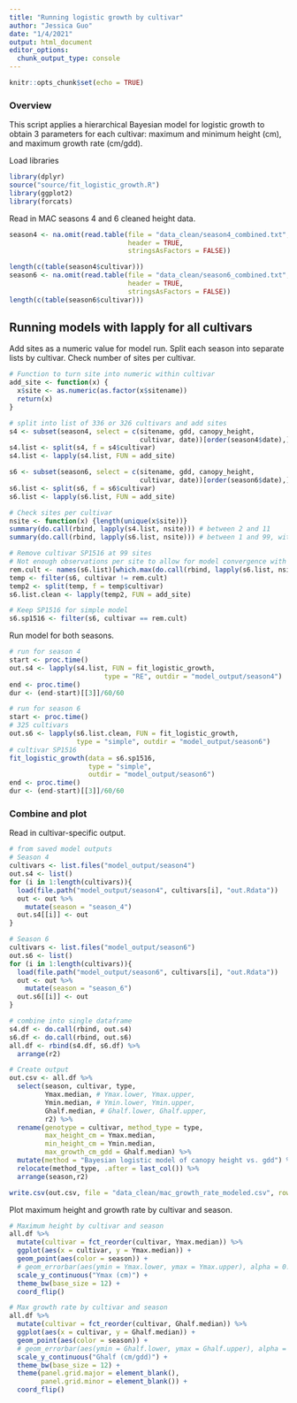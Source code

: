 ```yaml
---
title: "Running logistic growth by cultivar"
author: "Jessica Guo"
date: "1/4/2021"
output: html_document
editor_options: 
  chunk_output_type: console
---
```


```r
knitr::opts_chunk$set(echo = TRUE)
```

### Overview
This script applies a hierarchical Bayesian model for logistic growth to obtain 3 parameters for each cultivar: maximum and minimum height (cm), and maximum growth rate (cm/gdd). 


Load libraries
```r
library(dplyr)
source("source/fit_logistic_growth.R")
library(ggplot2)
library(forcats)
```

Read in MAC seasons 4 and 6 cleaned height data. 
```r
season4 <- na.omit(read.table(file = "data_clean/season4_combined.txt", sep = "\t",
                              header = TRUE,
                              stringsAsFactors = FALSE))

length(c(table(season4$cultivar)))
season6 <- na.omit(read.table(file = "data_clean/season6_combined.txt", sep = "\t",
                              header = TRUE,
                              stringsAsFactors = FALSE))
length(c(table(season6$cultivar)))
```

## Running models with lapply for all cultivars
Add sites as a numeric value for model run. Split each season into separate lists by cultivar. Check number of sites per cultivar. 
```r
# Function to turn site into numeric within cultivar
add_site <- function(x) {
  x$site <- as.numeric(as.factor(x$sitename))
  return(x)
}

# split into list of 336 or 326 cultivars and add sites
s4 <- subset(season4, select = c(sitename, gdd, canopy_height, 
                                 cultivar, date))[order(season4$date),] 
s4.list <- split(s4, f = s4$cultivar)
s4.list <- lapply(s4.list, FUN = add_site)

s6 <- subset(season6, select = c(sitename, gdd, canopy_height, 
                                 cultivar, date))[order(season6$date),] 
s6.list <- split(s6, f = s6$cultivar)
s6.list <- lapply(s6.list, FUN = add_site)

# Check sites per cultivar
nsite <- function(x) {length(unique(x$site))}
summary(do.call(rbind, lapply(s4.list, nsite))) # between 2 and 11
summary(do.call(rbind, lapply(s6.list, nsite))) # between 1 and 99, with 99 a distinct outlier

# Remove cultivar SP1516 at 99 sites
# Not enough observations per site to allow for model convergence with hierarchical model
rem.cult <- names(s6.list)[which.max(do.call(rbind, lapply(s6.list, nsite)))]
temp <- filter(s6, cultivar != rem.cult)
temp2 <- split(temp, f = temp$cultivar)
s6.list.clean <- lapply(temp2, FUN = add_site)

# Keep SP1516 for simple model
s6.sp1516 <- filter(s6, cultivar == rem.cult)
```

Run model for both seasons. 
```r
# run for season 4
start <- proc.time()
out.s4 <- lapply(s4.list, FUN = fit_logistic_growth, 
                        type = "RE", outdir = "model_output/season4")
end <- proc.time()
dur <- (end-start)[[3]]/60/60

# run for season 6
start <- proc.time()
# 325 cultivars
out.s6 <- lapply(s6.list.clean, FUN = fit_logistic_growth,
                 type = "simple", outdir = "model_output/season6")
# cultivar SP1516
fit_logistic_growth(data = s6.sp1516,
                    type = "simple",
                    outdir = "model_output/season6")
end <- proc.time()
dur <- (end-start)[[3]]/60/60
```

### Combine and plot

Read in cultivar-specific output. 
```r
# from saved model outputs
# Season 4
cultivars <- list.files("model_output/season4")
out.s4 <- list()
for (i in 1:length(cultivars)){
  load(file.path("model_output/season4", cultivars[i], "out.Rdata"))
  out <- out %>%
    mutate(season = "season_4")
  out.s4[[i]] <- out
}

# Season 6
cultivars <- list.files("model_output/season6")
out.s6 <- list()
for (i in 1:length(cultivars)){
  load(file.path("model_output/season6", cultivars[i], "out.Rdata"))
  out <- out %>%
    mutate(season = "season_6")
  out.s6[[i]] <- out
}

# combine into single dataframe
s4.df <- do.call(rbind, out.s4)
s6.df <- do.call(rbind, out.s6)
all.df <- rbind(s4.df, s6.df) %>%
  arrange(r2)

# Create output
out.csv <- all.df %>%
  select(season, cultivar, type,
         Ymax.median, # Ymax.lower, Ymax.upper,
         Ymin.median, # Ymin.lower, Ymin.upper,
         Ghalf.median, # Ghalf.lower, Ghalf.upper,
         r2) %>%
  rename(genotype = cultivar, method_type = type,
         max_height_cm = Ymax.median,
         min_height_cm = Ymin.median,
         max_growth_cm_gdd = Ghalf.median) %>%
  mutate(method = "Bayesian logistic model of canopy height vs. gdd") %>%
  relocate(method_type, .after = last_col()) %>%
  arrange(season,r2)

write.csv(out.csv, file = "data_clean/mac_growth_rate_modeled.csv", row.names = F)
```

Plot maximum height and growth rate by cultivar and season. 
```r
# Maximum height by cultivar and season
all.df %>%
  mutate(cultivar = fct_reorder(cultivar, Ymax.median)) %>%
  ggplot(aes(x = cultivar, y = Ymax.median)) + 
  geom_point(aes(color = season)) +
  # geom_errorbar(aes(ymin = Ymax.lower, ymax = Ymax.upper), alpha = 0.25) +
  scale_y_continuous("Ymax (cm)") +
  theme_bw(base_size = 12) +
  coord_flip()

# Max growth rate by cultivar and season
all.df %>%
  mutate(cultivar = fct_reorder(cultivar, Ghalf.median)) %>%
  ggplot(aes(x = cultivar, y = Ghalf.median)) + 
  geom_point(aes(color = season)) +
  # geom_errorbar(aes(ymin = Ghalf.lower, ymax = Ghalf.upper), alpha = 0.25) +
  scale_y_continuous("Ghalf (cm/gdd)") +
  theme_bw(base_size = 12) +
  theme(panel.grid.major = element_blank(),
        panel.grid.minor = element_blank()) +
  coord_flip()
```


